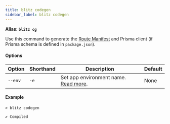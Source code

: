 ```yaml
---
title: blitz codegen
sidebar_label: blitz codegen
---
```


**Alias: `blitz cg`**

Use this command to generate the [Route Manifest](./route-manifest) and
Prisma client (if Prisma schema is defined in `package.json`).

#### Options

| Option  | Shorthand | Description                                                                           | Default |
| ------- | --------- | ------------------------------------------------------------------------------------- | ------- |
| `--env` | `-e`      | Set app environment name. [Read more](/docs/custom-environments#custom-environments). | None    |

#### Example

```
> blitz codegen

✔ Compiled
```
